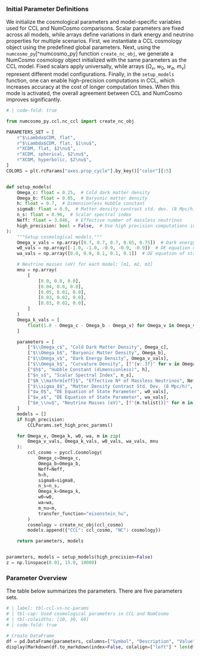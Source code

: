 ### Initial Parameter Definitions

We initialize the cosmological parameters and model-specific variables used for CCL and NumCosmo comparisons.
Scalar parameters are fixed across all models, while arrays define variations in dark energy and neutrino properties for multiple scenarios.
First, we instantiate a CCL cosmology object using the predefined global parameters. 
Next, using the `numcosmo_py`[^numcosmo_py] function `create_nc_obj`, we generate a NumCosmo cosmology object initialized with the same parameters as the CCL model. 
Fixed scalars apply universally, while arrays ($\Omega_v$, $w_0$, $w_a$, $m_\nu$) represent different model configurations.
Finally, in the `setup_models` function, one can enable high-precision computations in CCL, which increases accuracy at the cost of longer computation times. When this mode is activated, the overall agreement between CCL and NumCosmo improves significantly.

```python
# | code-fold: true

from numcosmo_py.ccl.nc_ccl import create_nc_obj

PARAMETERS_SET = [
    r"$\Lambda$CDM, flat",
    r"$\Lambda$CDM, flat, $1\nu$",
    r"XCDM, flat, $2\nu$",
    r"XCDM, spherical, $2\nu$",
    r"XCDM, hyperbolic, $2\nu$",
]
COLORS = plt.rcParams["axes.prop_cycle"].by_key()["color"][:5]


def setup_models(
    Omega_c: float = 0.25,  # Cold dark matter density
    Omega_b: float = 0.05,  # Baryonic matter density
    h: float = 0.7,  # Dimensionless Hubble constant
    sigma8: float = 0.9,  # Matter density contrast std. dev. (8 Mpc/h)
    n_s: float = 0.96,  # Scalar spectral index
    Neff: float = 3.046,  # Effective number of massless neutrinos
    high_precision: bool = False,  # Use high precision computations in CCL
):
    """Setup cosmological models."""
    Omega_v_vals = np.array([0.7, 0.7, 0.7, 0.65, 0.75])  # Dark energy density
    w0_vals = np.array([-1.0, -1.0, -0.9, -0.9, -0.9])  # DE equation of state w0
    wa_vals = np.array([0.0, 0.0, 0.1, 0.1, 0.1])  # DE equation of state wa

    # Neutrino masses (eV) for each model: [m1, m2, m3]
    mnu = np.array(
        [
            [0.0, 0.0, 0.0],
            [0.04, 0.0, 0.0],
            [0.05, 0.01, 0.0],
            [0.03, 0.02, 0.0],
            [0.03, 0.02, 0.0],
        ]
    )
    Omega_k_vals = [
        float(1.0 - Omega_c - Omega_b - Omega_v) for Omega_v in Omega_v_vals
    ]

    parameters = [
        ["$\\Omega_c$", "Cold Dark Matter Density", Omega_c],
        ["$\\Omega_b$", "Baryonic Matter Density", Omega_b],
        ["$\\Omega_v$", "Dark Energy Density", Omega_v_vals],
        ["$\\Omega_k$", "Curvature Density", [f"{v:.3f}" for v in Omega_k_vals]],
        ["$h$", "Hubble Constant (dimensionless)", h],
        ["$n_s$", "Scalar Spectral Index", n_s],
        ["$N_\\mathrm{eff}$", "Effective Nº of Massless Neutrinos", Neff],
        ["$\\sigma_8$", "Matter Density Contrast Std. Dev. (8 Mpc/h)", sigma8],
        ["$w_0$", "DE Equation of State Parameter", w0_vals],
        ["$w_a$", "DE Equation of State Parameter", wa_vals],
        ["$m_\\nu$", "Neutrino Masses (eV)", [f"{m.tolist()}" for m in mnu]],
    ]
    models = []
    if high_precision:
        CCLParams.set_high_prec_params()

    for Omega_v, Omega_k, w0, wa, m in zip(
        Omega_v_vals, Omega_k_vals, w0_vals, wa_vals, mnu
    ):
        ccl_cosmo = pyccl.Cosmology(
            Omega_c=Omega_c,
            Omega_b=Omega_b,
            Neff=Neff,
            h=h,
            sigma8=sigma8,
            n_s=n_s,
            Omega_k=Omega_k,
            w0=w0,
            wa=wa,
            m_nu=m,
            transfer_function="eisenstein_hu",
        )
        cosmology = create_nc_obj(ccl_cosmo)
        models.append({"CCL": ccl_cosmo, "NC": cosmology})

    return parameters, models


parameters, models = setup_models(high_precision=False)
z = np.linspace(0.01, 15.0, 10000)

```

### Parameter Overview

The table below summarizes the parameters. There are five parameters sets.

```python
# | label: tbl-ccl-vs-nc-params
# | tbl-cap: Used cosmological parameters in CCL and NumCosmo
# | tbl-colwidths: [10, 30, 60]
# | code-fold: true

# Create DataFrame
df = pd.DataFrame(parameters, columns=["Symbol", "Description", "Value"])
display(Markdown(df.to_markdown(index=False, colalign=["left"] * len(df.columns))))
```